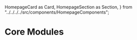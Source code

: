   HomepageCard as Card,
  HomepageSection as Section,
} from "../../../../src/components/HomepageComponents";

# Core Modules

<Section
  title="Modules define most of the logic of Cosmos SDK applications. Developers compose modules together using the Cosmos SDK to build their custom application-specific blockchains."
  id="web-sdks"
  hasSubSections
>
  <ComponentsGrid />
</Section>
